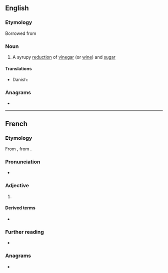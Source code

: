 ==English==
{{wikipedia}}

===Etymology===
Borrowed from {{bor|en|fr|gastrique}}

===Noun===
{{en-noun|~}}

# A syrupy [[reduction]] of [[vinegar]] (or [[wine]]) and [[sugar]]

====Translations====
{{trans-top|Syrupy reduction of vinegar and sugar}}
* Danish: {{t|da|gastrik|c}}
{{trans-mid}}
{{trans-bottom}}

===Anagrams===
* {{anagrams|en|a=aegiqrstu|ragequits}}

----

==French==

===Etymology===
From {{bor|fr|NL.|gastricus}}, from {{der|fr|grc|γαστήρ|γαστήρ, γαστρός|t=stomach}}.

===Pronunciation===
* {{fr-IPA}}

===Adjective===
{{fr-adj}}

# {{l|en|gastric}}

====Derived terms====
* {{l|fr|gastricité}}

===Further reading===
* {{R:TLFi}}

===Anagrams===
* {{l|fr|tragiques}}